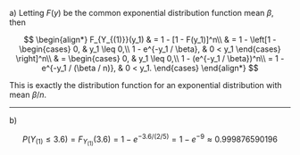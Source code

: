 a) Letting $F(y)$ be the common exponential distribution function mean $\beta$, then

$$
\begin{align*}
    F_{Y_{(1)}}(y_1) & = 1 - [1 - F(y_1)]^n\\
    & = 1 - \left[1 -
    \begin{cases}
        0, & y_1 \leq 0,\\
        1 - e^{-y_1 / \beta}, & 0 < y_1
    \end{cases} \right]^n\\
    & =
    \begin{cases}
        0, & y_1 \leq 0,\\
        1 - (e^{-y_1 / \beta})^n\\
        = 1 - e^{-y_1 / (\beta / n)}, & 0 < y_1.
    \end{cases}
\end{align*}
$$

This is exactly the distribution function for an exponential distribution with mean $\beta / n$.

---

b)

$$
P(Y_{(1)} \leq 3.6) = F_{Y_{(1)}}(3.6) = 1 - e^{-3.6 / (2 / 5)} = 1 - e^{-9} \approx 0.999876590196
$$
